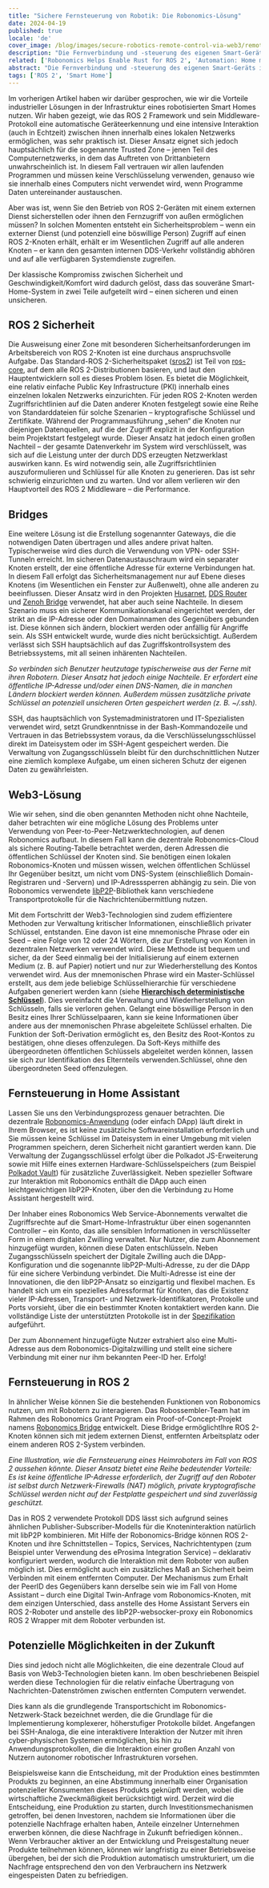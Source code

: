 ```yaml
---
title: "Sichere Fernsteuerung von Robotik: Die Robonomics-Lösung"
date: 2024-04-19
published: true
locale: 'de'
cover_image: /blog/images/secure-robotics-remote-control-via-web3/remote_control_cover.png
description: "Die Fernverbindung und -steuerung des eigenen Smart-Geräts ist bei Nutzern eine sehr beliebte Funktion. Dennoch bereitet eine solch triviale Aufgabe unerfahrenen Nutzern immer noch viele Schwierigkeiten – von der Überwindung von NAT bis hin zu Sicherheitsproblemen. In einem neuen Artikel zeigen wir, wie diese Schwierigkeiten mit Hilfe von Robonomics überwunden werden können."
related: ['Robonomics Helps Enable Rust for ROS 2', 'Automation: Home meets Industrial']
abstract: "Die Fernverbindung und -steuerung des eigenen Smart-Geräts ist bei Nutzern eine sehr beliebte Funktion. Dennoch bereitet eine solch triviale Aufgabe unerfahrenen Nutzern immer noch viele Schwierigkeiten – von der Überwindung von NAT bis hin zu Sicherheitsproblemen. In einem neuen Artikel zeigen wir, wie diese Schwierigkeiten mit Hilfe von Robonomics überwunden werden können."
tags: ['ROS 2', 'Smart Home']
---
```


Im vorherigen Artikel haben wir darüber gesprochen, wie wir die Vorteile industrieller Lösungen in der Infrastruktur eines robotisierten Smart Homes nutzen. Wir haben gezeigt, wie das ROS 2 Framework und sein Middleware-Protokoll eine automatische Geräteerkennung und eine intensive Interaktion (auch in Echtzeit) zwischen ihnen innerhalb eines lokalen Netzwerks ermöglichen, was sehr praktisch ist. Dieser Ansatz eignet sich jedoch hauptsächlich für die sogenannte Trusted Zone – jenen Teil des Computernetzwerks, in dem das Auftreten von Drittanbietern unwahrscheinlich ist. In diesem Fall vertrauen wir allen laufenden Programmen und müssen keine Verschlüsselung verwenden, genauso wie sie innerhalb eines Computers nicht verwendet wird, wenn Programme Daten untereinander austauschen.

Aber was ist, wenn Sie den Betrieb von ROS 2-Geräten mit einem externen Dienst sicherstellen oder ihnen den Fernzugriff von außen ermöglichen müssen? In solchen Momenten entsteht ein Sicherheitsproblem – wenn ein externer Dienst (und potenziell eine böswillige Person) Zugriff auf einen ROS 2-Knoten erhält, erhält er im Wesentlichen Zugriff auf alle anderen Knoten – er kann den gesamten internen DDS-Verkehr vollständig abhören und auf alle verfügbaren Systemdienste zugreifen.

Der klassische Kompromiss zwischen Sicherheit und Geschwindigkeit/Komfort wird dadurch gelöst, dass das souveräne Smart-Home-System in zwei Teile aufgeteilt wird – einen sicheren und einen unsicheren.

## ROS 2 Sicherheit

Die Ausweisung einer Zone mit besonderen Sicherheitsanforderungen im Arbeitsbereich von ROS 2-Knoten ist eine durchaus anspruchsvolle Aufgabe. Das Standard-ROS 2-Sicherheitspaket ([sros2](https://docs.ros.org/de/rolling/Concepts/Intermediate/About-Security.html)) ist Teil von [ros-core](https://ros.org/reps/rep-2001.html#id32), auf dem alle ROS 2-Distributionen basieren, und laut den Hauptentwicklern soll es dieses Problem lösen. Es bietet die Möglichkeit, eine relativ einfache Public Key Infrastructure (PKI) innerhalb eines einzelnen lokalen Netzwerks einzurichten. Für jeden ROS 2-Knoten werden Zugriffsrichtlinien auf die Daten anderer Knoten festgelegt sowie eine Reihe von Standarddateien für solche Szenarien – kryptografische Schlüssel und Zertifikate. Während der Programmausführung „sehen“ die Knoten nur diejenigen Datenquellen, auf die der Zugriff explizit in der Konfiguration beim Projektstart festgelegt wurde. Dieser Ansatz hat jedoch einen großen Nachteil – der gesamte Datenverkehr im System wird verschlüsselt, was sich auf die Leistung unter der durch DDS erzeugten Netzwerklast auswirken kann. Es wird notwendig sein, alle Zugriffsrichtlinien auszuformulieren und Schlüssel für alle Knoten zu generieren. Das ist sehr schwierig einzurichten und zu warten. Und vor allem verlieren wir den Hauptvorteil des ROS 2 Middleware – die Performance.

## Bridges

Eine weitere Lösung ist die Erstellung sogenannter Gateways, die die notwendigen Daten übertragen und alles andere privat halten. Typischerweise wird dies durch die Verwendung von VPN- oder SSH-Tunneln erreicht. Im sicheren Datenaustauschraum wird ein separater Knoten erstellt, der eine öffentliche Adresse für externe Verbindungen hat. In diesem Fall erfolgt das Sicherheitsmanagement nur auf Ebene dieses Knotens (im Wesentlichen ein Fenster zur Außenwelt), ohne alle anderen zu beeinflussen. Dieser Ansatz wird in den Projekten [Husarnet](https://github.com/husarnet/husarnet), [DDS Router](https://github.com/eProsima/DDS-Router) und [Zenoh Bridge](https://github.com/eclipse-zenoh/zenoh-plugin-ros2dds) verwendet, hat aber auch seine Nachteile. In diesem Szenario muss ein sicherer Kommunikationskanal eingerichtet werden, der strikt an die IP-Adresse oder den Domainnamen des Gegenübers gebunden ist. Diese können sich ändern, blockiert werden oder anfällig für Angriffe sein. Als SSH entwickelt wurde, wurde dies nicht berücksichtigt. Außerdem verlässt sich SSH hauptsächlich auf das Zugriffskontrollsystem des Betriebssystems, mit all seinen inhärenten Nachteilen.

<RbImage zoom src="/blog/images/secure-robotics-remote-control-via-web3/remote_control_legacy_approach.png" alt="Classic Remote Control via public IP and SSH/VPN" />

*So verbinden sich Benutzer heutzutage typischerweise aus der Ferne mit ihren Robotern. Dieser Ansatz hat jedoch einige Nachteile. Er erfordert eine öffentliche IP-Adresse und/oder einen DNS-Namen, die in manchen Ländern blockiert werden können. Außerdem müssen zusätzliche private Schlüssel an potenziell unsicheren Orten gespeichert werden (z. B. ~/.ssh).*

SSH, das hauptsächlich von Systemadministratoren und IT-Spezialisten verwendet wird, setzt Grundkenntnisse in der Bash-Kommandozeile und Vertrauen in das Betriebssystem voraus, da die Verschlüsselungsschlüssel direkt im Dateisystem oder im SSH-Agent gespeichert werden. Die Verwaltung von Zugangsschlüsseln bleibt für den durchschnittlichen Nutzer eine ziemlich komplexe Aufgabe, um einen sicheren Schutz der eigenen Daten zu gewährleisten.

## Web3-Lösung

Wie wir sehen, sind die oben genannten Methoden nicht ohne Nachteile, daher betrachten wir eine mögliche Lösung des Problems unter Verwendung von Peer-to-Peer-Netzwerktechnologien, auf denen Robonomics aufbaut. In diesem Fall kann die dezentrale Robonomics-Cloud als sichere Routing-Tabelle betrachtet werden, deren Adressen die öffentlichen Schlüssel der Knoten sind. Sie benötigen einen lokalen Robonomics-Knoten und müssen wissen, welchen öffentlichen Schlüssel Ihr Gegenüber besitzt, um nicht vom DNS-System (einschließlich Domain-Registraren und -Servern) und IP-Adresssperren abhängig zu sein. Die von Robonomics verwendete [libP2P](https://libp2p.io/)-Bibliothek kann verschiedene Transportprotokolle für die Nachrichtenübermittlung nutzen.

Mit dem Fortschritt der Web3-Technologien sind zudem effizientere Methoden zur Verwaltung kritischer Informationen, einschließlich privater Schlüssel, entstanden. Eine davon ist eine mnemonische Phrase oder ein Seed – eine Folge von 12 oder 24 Wörtern, die zur Erstellung von Konten in dezentralen Netzwerken verwendet wird. Diese Methode ist bequem und sicher, da der Seed einmalig bei der Initialisierung auf einem externen Medium (z. B. auf Papier) notiert und nur zur Wiederherstellung des Kontos verwendet wird. Aus der mnemonischen Phrase wird ein Master-Schlüssel erstellt, aus dem jede beliebige Schlüsselhierarchie für verschiedene Aufgaben generiert werden kann (siehe **[Hierarchisch deterministische Schlüssel](https://docs.substrate.io/reference/command-line-tools/subkey/#hierarchical-deterministic-keys)**). Dies vereinfacht die Verwaltung und Wiederherstellung von Schlüsseln, falls sie verloren gehen. Gelangt eine böswillige Person in den Besitz eines Ihrer Schlüsselpaaren, kann sie keine Informationen über andere aus der mnemonischen Phrase abgeleitete Schlüssel erhalten. Die Funktion der Soft-Derivation ermöglicht es, den Besitz des Root-Kontos zu bestätigen, ohne dieses offenzulegen. Da Soft-Keys mithilfe des übergeordneten öffentlichen Schlüssels abgeleitet werden können, lassen sie sich zur Identifikation des Elternteils verwenden.Schlüssel, ohne den übergeordneten Seed offenzulegen.

## Fernsteuerung in Home Assistant

Lassen Sie uns den Verbindungsprozess genauer betrachten. Die dezentrale [Robonomics-Anwendung](https://robonomics.app/) (oder einfach DApp) läuft direkt in Ihrem Browser, es ist keine zusätzliche Softwareinstallation erforderlich und Sie müssen keine Schlüssel im Dateisystem in einer Umgebung mit vielen Programmen speichern, deren Sicherheit nicht garantiert werden kann. Die Verwaltung der Zugangsschlüssel erfolgt über die Polkadot JS-Erweiterung sowie mit Hilfe eines externen Hardware-Schlüsselspeichers (zum Beispiel [Polkadot Vault](https://wiki.polkadot.network/docs/polkadot-vault)) für zusätzliche Zuverlässigkeit. Neben spezieller Software zur Interaktion mit Robonomics enthält die DApp auch einen leichtgewichtigen libP2P-Knoten, über den die Verbindung zu Home Assistant hergestellt wird.

<RbImage zoom src="/blog/images/secure-robotics-remote-control-via-web3/robonomics_home_assistant_usecase.png" alt="Home Assistant Fernsteuerung" />

Der Inhaber eines Robonomics Web Service-Abonnements verwaltet die Zugriffsrechte auf die Smart-Home-Infrastruktur über einen sogenannten Controller – ein Konto, das alle sensiblen Informationen in verschlüsselter Form in einem digitalen Zwilling verwaltet. Nur Nutzer, die zum Abonnement hinzugefügt wurden, können diese Daten entschlüsseln. Neben Zugangsschlüsseln speichert der Digitale Zwilling auch die DApp-Konfiguration und die sogenannte libP2P-Multi-Adresse, zu der die DApp für eine sichere Verbindung verbindet. Die Multi-Adresse ist eine der Innovationen, die den libP2P-Ansatz so einzigartig und flexibel machen. Es handelt sich um ein spezielles Adressformat für Knoten, das die Existenz vieler IP-Adressen, Transport- und Netzwerk-Identifikatoren, Protokolle und Ports vorsieht, über die ein bestimmter Knoten kontaktiert werden kann. Die vollständige Liste der unterstützten Protokolle ist in der [Spezifikation](https://github.com/multiformats/multiaddr/blob/master/protocols.csv) aufgeführt.

Der zum Abonnement hinzugefügte Nutzer extrahiert also eine Multi-Adresse aus dem Robonomics-Digitalzwilling und stellt eine sichere Verbindung mit einer nur ihm bekannten Peer-ID her. Erfolg!

## Fernsteuerung in ROS 2

In ähnlicher Weise können Sie die bestehenden Funktionen von Robonomics nutzen, um mit Robotern zu interagieren. Das Robossembler-Team hat im Rahmen des Robonomics Grant Program ein Proof-of-Concept-Projekt namens [Robonomics Bridge](https://gitlab.com/robossembler/robonomics_bridge) entwickelt. Diese Bridge ermöglichtIhre ROS 2-Knoten können sich mit jedem externen Dienst, entfernten Arbeitsplatz oder einem anderen ROS 2-System verbinden.

<RbImage zoom src="/blog/images/secure-robotics-remote-control-via-web3/robonomics_ros2_usecase.png" alt="ROS 2 Fernsteuerung mit Robonomics" />

*Eine Illustration, wie die Fernsteuerung eines Heimroboters im Fall von ROS 2 aussehen könnte. Dieser Ansatz bietet eine Reihe bedeutender Vorteile: Es ist keine öffentliche IP-Adresse erforderlich, der Zugriff auf den Roboter ist selbst durch Netzwerk-Firewalls (NAT) möglich, private kryptografische Schlüssel werden nicht auf der Festplatte gespeichert und sind zuverlässig geschützt.*

Das in ROS 2 verwendete Protokoll DDS lässt sich aufgrund seines ähnlichen Publisher-Subscriber-Modells für die Knoteninteraktion natürlich mit libP2P kombinieren. Mit Hilfe der Robonomics-Bridge können ROS 2-Knoten und ihre Schnittstellen – Topics, Services, Nachrichtentypen (zum Beispiel unter Verwendung des eProsima Integration Service) – deklarativ konfiguriert werden, wodurch die Interaktion mit dem Roboter von außen möglich ist. Dies ermöglicht auch ein zusätzliches Maß an Sicherheit beim Verbinden mit einem entfernten Computer. Der Mechanismus zum Erhalt der PeerID des Gegenübers kann derselbe sein wie im Fall von Home Assistant – durch eine Digital Twin-Anfrage vom Robonomics-Knoten, mit dem einzigen Unterschied, dass anstelle des Home Assistant Servers ein ROS 2-Roboter und anstelle des libP2P-websocker-proxy ein Robonomics ROS 2 Wrapper mit dem Roboter verbunden ist.

## Potenzielle Möglichkeiten in der Zukunft

Dies sind jedoch nicht alle Möglichkeiten, die eine dezentrale Cloud auf Basis von Web3-Technologien bieten kann. Im oben beschriebenen Beispiel werden diese Technologien für die relativ einfache Übertragung von Nachrichten-Datenströmen zwischen entfernten Computern verwendet.

Dies kann als die grundlegende Transportschicht im Robonomics-Netzwerk-Stack bezeichnet werden, die die Grundlage für die Implementierung komplexerer, höherstufiger Protokolle bildet. Angefangen bei SSH-Analoga, die eine interaktivere Interaktion der Nutzer mit ihren cyber-physischen Systemen ermöglichen, bis hin zu Anwendungsprotokollen, die die Interaktion einer großen Anzahl von Nutzern autonomer robotischer Infrastrukturen vorsehen.

Beispielsweise kann die Entscheidung, mit der Produktion eines bestimmten Produkts zu beginnen, an eine Abstimmung innerhalb einer Organisation potenzieller Konsumenten dieses Produkts geknüpft werden, wobei die wirtschaftliche Zweckmäßigkeit berücksichtigt wird. Derzeit wird die Entscheidung, eine Produktion zu starten, durch Investitionsmechanismen getroffen, bei denen Investoren, nachdem sie Informationen über die potenzielle Nachfrage erhalten haben, Anteile einzelner Unternehmen erwerben können, die diese Nachfrage in Zukunft befriedigen können.. Wenn Verbraucher aktiver an der Entwicklung und Preisgestaltung neuer Produkte teilnehmen können, können wir langfristig zu einer Betriebsweise übergehen, bei der sich die Produktion automatisch umstrukturiert, um die Nachfrage entsprechend den von den Verbrauchern ins Netzwerk eingespeisten Daten zu befriedigen.